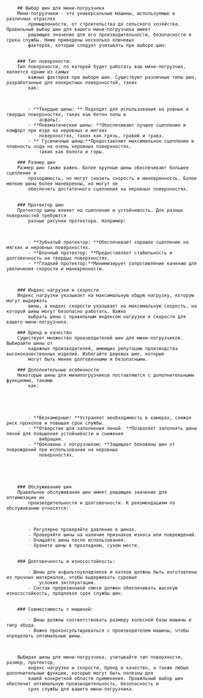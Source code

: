 

		## Выбор шин для мини-погрузчика
		Мини-погрузчики - это универсальные машины, используемые в различных отраслях
			промышленности, от строительства до сельского хозяйства. Правильный выбор шин для вашего мини-погрузчика имеет
			решающее значение для его производительности, безопасности и срока службы. Ниже приведены несколько ключевых
			факторов, которые следует учитывать при выборе шин:


		### Тип поверхности:
		Тип поверхности, по которой будет работать ваш мини-погрузчик, является одним из самых
			важных факторов при выборе шин. Существуют различные типы шин, разработанные для конкретных поверхностей, таких
			как:



			- **Твердые шины: ** Подходят для использования на ровных и твердых поверхностях, таких как бетон полы и
				асфальт.
			- **Пневматические шины: **Обеспечивают лучшее сцепление и комфорт при езде на неровных и мягких
				поверхностях, таких как грязь, гравий и трава.
			- ** Гусеничные шины:**Предоставляют максимальное сцепление и плавность хода на очень неровных поверхностях,
				таких как болота и горы.

		### Размер шин
		Размер шин также важен. Более крупные шины обеспечивают большее сцепление и
			проходимость, но могут снизить скорость и маневренность. Более мелкие шины более маневренны, но могут не
			обеспечить достаточного сцепления на неровных поверхностях.


		### Протектор шин
		Протектор шины влияет на сцепление и устойчивость. Для разных поверхностей требуются
			разные рисунки протектора. Например:



			- **Зубчатый протектор: **Обеспечивает хорошее сцепление на мягких и неровных поверхностях.
			- **Блочный протектор: **Предоставляет стабильность и долговечность на твердых поверхностях.
			- **Гладкий протектор:**Минимизирует сопротивление качению для увеличения скорости и маневренности.



		### Индекс нагрузки и скорости
		Индекс нагрузки указывает на максимальную общую нагрузку, которую могут выдержать
			шины, а индекс скорости указывает на максимальную скорость, на которой шины могут безопасно работать. Важно
			выбрать шины с правильным индексом нагрузки и скорости для вашего мини-погрузчика.

		### Бренд и качество
		Существует множество производителей шин для мини-погрузчиков. Выбирайте шины от
			надежных производителей, имеющих репутацию производства высококачественных изделий. Избегайте дешевых шин, которые
			могут быть менее долговечными и безопасными.

		### Дополнительные особенности
		Некоторые шины для минипогрузчиков поставляются с дополнительными функциями, такими
			как:





			- **Безкамерные: **Устраняет необходимость в камерах, снижая риск проколов и повышая срок службы.
			- **Отверстие для заполнения пеной: **Позволяет заполнять шины пеной для повышения устойчивости и снижения
				вибрации.
			- **Боковины с погрузчиком: **Защищает боковины шин от повреждений при использовании на неровных
				поверхностях.





		### Обслуживание шин
		Правильное обслуживание шин имеет решающее значение для оптимизации их
			производительности и долговечности. К рекомендациям по обслуживанию относятся:



			- Регулярно проверяйте давление в шинах.
			- Проверяйте шины на наличие признаков износа или повреждений.
			- Очищайте шины после использования.
			- Храните шины в прохладном, сухом месте.


		### Долговечность и износостойкость:

			- Шины для асфальтоукладчиков и катков должны быть изготовлены из прочных материалов, чтобы выдерживать суровые
				условия эксплуатации.
			- Состав прорезиновой смеси должен обеспечивать высокую износостойкость, продлевая срок службы шин.


		### Совместимость с машиной:

			- Шины должны соответствовать размеру колесной базы машины и типу обода.
			- Важно проконсультироваться с производителем машины, чтобы определить оптимальные шины.



		Выбирая шины для мини-погрузчика, учитывайте тип поверхности, размер, протектор,
			индекс нагрузки и скорости, бренд и качество, а также любые дополнительные функции, которые могут быть полезны для
			вашей конкретной области применения. Правильный выбор шин обеспечит оптимальную производительность, безопасность и
			срок службы для вашего мини-погрузчика.

